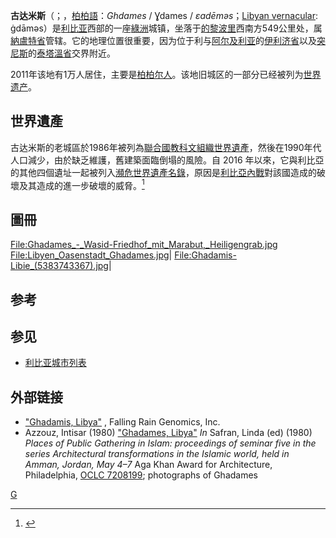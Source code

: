 {{Infobox settlement
<!--See the Table at Infobox settlement for all fields and descriptions of usage-->
<!-- Basic info  ---------------->
|name        = 古达米斯
|other_name  =
|native_name            = غدامس
|nickname               = 
|settlement_type        = <!--For Town or Village (Leave blank for the default City)-->
|motto                  =
<!-- images and maps  ----------->
|image_skyline          = Ghadames Mosque.jpg
|imagesize              = 300px
|image_caption          = 夜晚的清真寺
|image_flag             = 
|flag_size              =
|image_seal             = 
|seal_size              =
|image_shield           = 
|shield_size            =
|image_blank_emblem     =
|blank_emblem_type      =
|blank_emblem_size      =
|image_map              = 
|mapsize                = 
|map_caption            = 
|pushpin_map            = Libya
|pushpin_label_position =right
|pushpin_map_caption    =在利比亞的位置
<!-- Location ------------------>
|coordinates_display    = inline,title
|coordinates_region     = LY
|subdivision_type       = 国家
|subdivision_name       = [[利比亚|利比亚]]
|subdivision_type1      = 省份
|subdivision_name1      = [[納盧特省|納盧特省]]
|subdivision_type2      = 
|subdivision_name2      = 
|subdivision_type3      = 
|subdivision_name3      = 
<!-- Politics ----------------->
|government_footnotes   =
|government_type        =
|leader_title           =
|leader_name            =
|leader_title1          =  <!-- for places with, say, both a mayor and a city manager -->
|leader_name1           =
|leader_title2          =
|leader_name2           =
|leader_title3          =
|leader_name3           =
|established_title      =  <!-- Settled -->
|established_date       = 
|established_title2     =  <!-- Incorporated (town) -->
|established_date2      = 
|established_title3     =  <!-- Incorporated (city) -->
|established_date3      =
<!-- Area    --------------------->
|unit_pref                =Imperial <!--Enter: Imperial, if Imperial (metric) is desired-->
|area_footnotes           =
|area_total_km2           = <!-- ALL fields dealing with a measurements are subject to automatic unit conversion-->
|area_land_km2            = <!--See table @ Template:Infobox Settlement for details on automatic unit conversion-->
|area_water_km2           =
|area_total_sq_mi         =
|area_land_sq_mi          =
|area_water_sq_mi         =
|area_water_percent       =
|area_urban_km2           =
|area_urban_sq_mi         =
|area_blank1_title        =
|area_blank1_km2          =
|area_blank1_sq_mi        =
<!-- Population   ----------------------->
|population_as_of     = 2011年
|population_footnotes = <ref>[http://www.spiegel.de/flash/flash-25431.html ''Der Spiegel''] {{Wayback|url=http://www.spiegel.de/flash/flash-25431.html |date=20141006065516 }}, 2011 Aug 23</ref>
|population_note      = 
|population_total     = 約10,000
|population_density_km2         =
|population_density_sq_mi       =
|population_urban               =
|population_density_urban_km2   =
|population_density_urban_sq_mi =
|population_blank1_title        =Ethnicities
|population_blank1              =
|population_blank2_title        =Religions
|population_blank2              =
|population_density_blank1_km2 =   
|population_density_blank1_sq_mi =
<!-- General information  --------------->
|timezone               = [[UTC|UTC]] +2
|utc_offset             = 
|timezone_DST           = 
|utc_offset_DST         = 
|latd=30 |latm=8|lats= |latNS=N
|longd=9|longm=30|longs= |longEW=E
|elevation_footnotes    =  <!--for references: use <ref> </ref> tags-->
|elevation_m            = 
|elevation_ft           =
<!-- Area/postal codes & others -------->
|postal_code_type       =  <!-- enter ZIP code, Postcode, Post code, Postal code... -->
|postal_code            =
|area_code              =
|blank_name             =
|blank_info             =
|blank1_name            =
|blank1_info            =
|website                = 
|footnotes              = 
{{designation list | embed = yes
| designation1            = WHS
| designation1_offname    = 加達梅斯古鎮
| designation1_date       = 1986
| designation1_number     = <ref>{{cite web |author=UNESCO World Heritage Centre |url=https://whc.unesco.org/en/list/362 |title=Old Town of Ghadamès - UNESCO World Heritage Centre |publisher=Whc.unesco.org |access-date=2018-05-26 |archive-date=2021-05-07 |archive-url=https://web.archive.org/web/20210507042413/https://whc.unesco.org/en/list/362/ }}</ref>
| designation1_criteria   = v
| designation1_type       = 文化
| designation1_free1name  = State Party
| designation1_free1value = Libya
| designation1_free2name  = 地區
| designation1_free2value = 阿拉伯地區
| designation1_meaning of name =

}}
}} 
'''古达米斯'''（{{lang-en|''Ghadames'' 或 ''Ghadamis''}}；{{lang-ar|غدامس}}，[[柏柏語|柏柏語]]：''Ghdames'' / Ɣdames / ''ɛadēməs''；[[Libyan_vernacular|Libyan vernacular]]: ġdāməs）是[[利比亚|利比亚]]西部的一座[[綠洲|綠洲]]城镇，坐落于[[的黎波里|的黎波里]]西南方549公里处，属[[納盧特省|納盧特省]]管辖。它的地理位置很重要，因为位于利与[[阿尔及利亚|阿尔及利亚]]的[[伊利济省|伊利济省]]以及[[突尼斯|突尼斯]]的[[泰塔溫省|泰塔溫省]]交界附近。

2011年该地有1万人居住，主要是[[柏柏尔人|柏柏尔人]]。该地旧城区的一部分已经被列为[[世界遗产|世界遗产]]。

==世界遺產==
古达米斯的老城區於1986年被列為[[聯合國教科文組織|聯合國教科文組織]][[世界遺產|世界遺產]]，然後在1990年代人口減少，由於缺乏維護，舊建築面臨倒塌的風險。自 2016 年以來，它與利比亞的其他四個遺址一起被列入[[瀕危世界遺產名錄|瀕危世界遺產名錄]]，原因是[[利比亞內戰|利比亞內戰]]對該國造成的破壞及其造成的進一步破壞的威脅。<ref>{{cite web|url=https://whc.unesco.org/en/news/1523/|title=Libya's five World Heritage sites put on List of World Heritage in Danger|first=UNESCO World Heritage|last=Centre|website=whc.unesco.org|access-date=2021-08-20|archive-date=2022-05-12|archive-url=https://web.archive.org/web/20220512191310/http://whc.unesco.org/en/news/1523}}</ref>

==圖冊==
<gallery mode="packed" heights="180">
File:Ghadames_-_Wasid-Friedhof_mit_Marabut,_Heiligengrab.jpg
File:Libyen_Oasenstadt_Ghadames.jpg|
File:Ghadamis-Libie_(5383743367).jpg|
</gallery>
==参考==
<references />

==参见==
* [[利比亚城市列表|利比亚城市列表]]

==外部链接==
{{commons category|Ghadames}}
* [http://www.fallingrain.com/world/LY/56/Ghadamis.html "Ghadamis, Libya"] {{Wayback|url=http://www.fallingrain.com/world/LY/56/Ghadamis.html |date=20180427121612 }}, Falling Rain Genomics, Inc.
* Azzouz, Intisar (1980) [https://web.archive.org/web/20060226194550/http://archnet.org/library/pubdownloader/pdf/2722/doc/DPC0125.pdf "Ghadames, Libya"] ''In'' Safran, Linda (ed) (1980) ''Places of Public Gathering in Islam: proceedings of seminar five in the series Architectural transformations in the Islamic world, held in Amman, Jordan, May 4–7'' Aga Khan Award for Architecture, Philadelphia, [http://www.worldcat.org/oclc/7208199 OCLC 7208199]; photographs of Ghadames

[[Category:利比亚城市|G]]